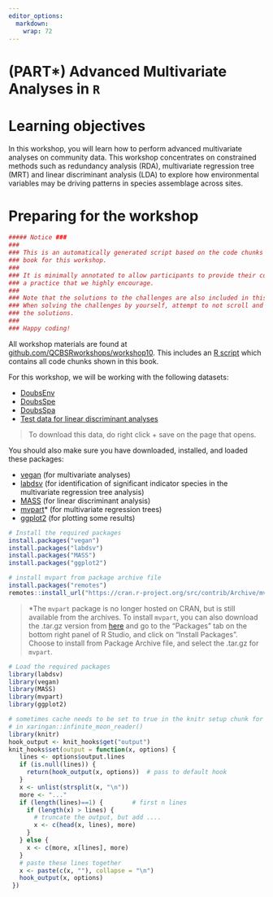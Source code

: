 ```yaml
---
editor_options: 
  markdown: 
    wrap: 72
---
```


# (PART\*) Advanced Multivariate Analyses in `R` {.unnumbered}

# Learning objectives

In this workshop, you will learn how to perform advanced multivariate
analyses on community data. This workshop concentrates on constrained
methods such as redundancy analysis (RDA), multivariate regression tree
(MRT) and linear discriminant analysis (LDA) to explore how
environmental variables may be driving patterns in species assemblage
across sites.

# Preparing for the workshop

```r
##### Notice ###
###                                                                             #
### This is an automatically generated script based on the code chunks from the #
### book for this workshop.                                                     #
###                                                                             #
### It is minimally annotated to allow participants to provide their comments:  # 
### a practice that we highly encourage.                                        #
###                                                                             #
### Note that the solutions to the challenges are also included in this script. #
### When solving the challenges by yourself, attempt to not scroll and peek at  #
### the solutions.                                                              #
###                                                                             #
### Happy coding!                                                               #

```

All workshop materials are found at
[github.com/QCBSRworkshops/workshop10](https://github.com/QCBSRworkshops/workshop10).
This includes an [R
script](https://qcbsrworkshops.github.io/workshop10/book-en/workshop10-script-en.R)
which contains all code chunks shown in this book.

For this workshop, we will be working with the following datasets:

-   [DoubsEnv](https://raw.githubusercontent.com/QCBSRworkshops/workshop10/main/pres-en/data/doubsenv.csv)\
-   [DoubsSpe](https://raw.githubusercontent.com/QCBSRworkshops/workshop10/main/pres-en/data/doubsspe.csv)\
-   [DoubsSpa](https://raw.githubusercontent.com/QCBSRworkshops/workshop10/main/pres-en/data/doubsspa.csv)\
-   [Test data for linear discriminant
    analyses](https://raw.githubusercontent.com/QCBSRworkshops/workshop10/main/pres-en/data/classifyme.csv)

> To download this data, do right click + save on the page that opens.

You should also make sure you have downloaded, installed, and loaded
these packages:

-   [vegan](https://cran.r-project.org/package=vegan) (for multivariate
    analyses)
-   [labdsv](https://cran.r-project.org/package=labdsv) (for
    identification of significant indicator species in the multivariate
    regression tree analysis)
-   [MASS](https://cran.r-project.org/package=MASS) (for linear
    discriminant analysis)
-   [mvpart](https://cran.r-project.org/src/contrib/Archive/mvpart/mvpart_1.6-2.tar.gz)\*
    (for multivariate regression trees)
-   [ggplot2](https://cran.r-project.org/package=ggplot2) (for plotting
    some results)

```r
# Install the required packages
install.packages("vegan")
install.packages("labdsv")
install.packages("MASS")
install.packages("ggplot2")

# install mvpart from package archive file
install.packages("remotes")
remotes::install_url("https://cran.r-project.org/src/contrib/Archive/mvpart/mvpart_1.6-2.tar.gz")
```

> \*The `mvpart` package is no longer hosted on CRAN, but is still
> available from the archives. To install `mvpart`, you can also
> download the .tar.gz version from
> [here](https://cran.r-project.org/src/contrib/Archive/mvpart/mvpart_1.6-2.tar.gz)
> and go to the "Packages" tab on the bottom right panel of R Studio,
> and click on "Install Packages". Choose to install from Package
> Archive file, and select the .tar.gz for `mvpart`.

```r
# Load the required packages
library(labdsv)
library(vegan)
library(MASS)
library(mvpart)
library(ggplot2)
```

```r
# sometimes cache needs to be set to true in the knitr setup chunk for this to take effect
# in xaringan::infinite_moon_reader()
library(knitr)
hook_output <- knit_hooks$get("output")
knit_hooks$set(output = function(x, options) {
   lines <- options$output.lines
   if (is.null(lines)) {
     return(hook_output(x, options))  # pass to default hook
   }
   x <- unlist(strsplit(x, "\n"))
   more <- "..."
   if (length(lines)==1) {        # first n lines
     if (length(x) > lines) {
       # truncate the output, but add ....
       x <- c(head(x, lines), more)
     }
   } else {
     x <- c(more, x[lines], more)
   }
   # paste these lines together
   x <- paste(c(x, ""), collapse = "\n")
   hook_output(x, options)
 })
```

